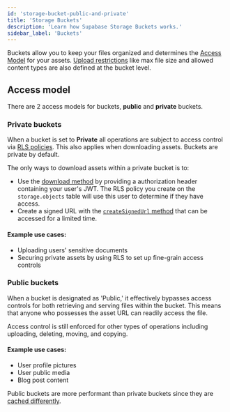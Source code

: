 ```yaml
---
id: 'storage-bucket-public-and-private'
title: 'Storage Buckets'
description: 'Learn how Supabase Storage Buckets works.'
sidebar_label: 'Buckets'
---
```


Buckets allow you to keep your files organized and determines the [Access Model](#access-model) for your assets. [Upload restrictions](/docs/guides/storage/buckets/creating-buckets#restricting-uploads) like max file size and allowed content types are also defined at the bucket level.

## Access model

There are 2 access models for buckets, **public** and **private** buckets.

### Private buckets

When a bucket is set to **Private** all operations are subject to access control via [RLS policies](/docs/guides/storage/security/access-control). This also applies when downloading assets. Buckets are private by default.

The only ways to download assets within a private bucket is to:

- Use the [download method](/docs/reference/javascript/storage-from-download) by providing a authorization header containing your user's JWT. The RLS policy you create on the `storage.objects` table will use this user to determine if they have access.
- Create a signed URL with the [`createSignedUrl` method](/docs/reference/javascript/storage-from-createsignedurl) that can be accessed for a limited time.

#### Example use cases:

- Uploading users' sensitive documents
- Securing private assets by using RLS to set up fine-grain access controls

### Public buckets

When a bucket is designated as 'Public,' it effectively bypasses access controls for both retrieving and serving files within the bucket. This means that anyone who possesses the asset URL can readily access the file.

Access control is still enforced for other types of operations including uploading, deleting, moving, and copying.

#### Example use cases:

- User profile pictures
- User public media
- Blog post content

Public buckets are more performant than private buckets since they are [cached differently](/docs/guides/storage/cdn/fundamentals#public-vs-private-buckets).
